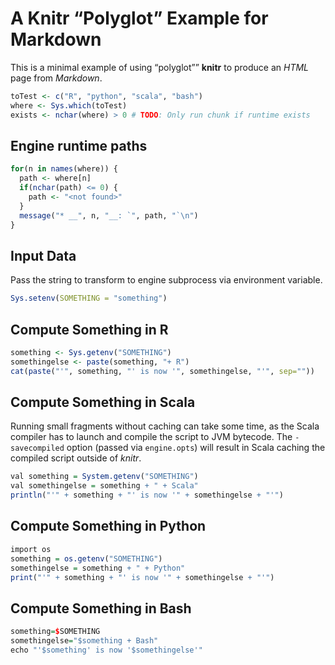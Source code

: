# A Knitr "Polyglot" Example for Markdown

This is a minimal example of using "polyglot"" **knitr** to produce an _HTML_ page from _Markdown_.

```r
toTest <- c("R", "python", "scala", "bash")
where <- Sys.which(toTest)
exists <- nchar(where) > 0 # TODO: Only run chunk if runtime exists
```

## Engine runtime paths

```r
for(n in names(where)) {
  path <- where[n]
  if(nchar(path) <= 0) {
    path <- "<not found>"
  }
  message("* __", n, "__: `", path, "`\n")
}
```

## Input Data

Pass the string to transform to engine subprocess via environment variable.

```r
Sys.setenv(SOMETHING = "something")
```

## Compute Something in R

```r
something <- Sys.getenv("SOMETHING")
somethingelse <- paste(something, "+ R")
cat(paste("'", something, "' is now '", somethingelse, "'", sep=""))
```

## Compute Something in Scala

Running small fragments without caching can take some time, as the Scala compiler has to launch and compile the script to JVM bytecode. The `-savecompiled` option (passed via `engine.opts`) will result in Scala caching the compiled script outside of _knitr_.

```r
val something = System.getenv("SOMETHING")
val somethingelse = something + " + Scala"
println("'" + something + "' is now '" + somethingelse + "'")
```

## Compute Something in Python

```r
import os
something = os.getenv("SOMETHING")
somethingelse = something + " + Python"
print("'" + something + "' is now '" + somethingelse + "'")
```

## Compute Something in Bash

```r
something=$SOMETHING
somethingelse="$something + Bash"
echo "'$something' is now '$somethingelse'"
```
